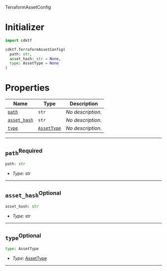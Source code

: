  TerraformAssetConfig <a name="TerraformAssetConfig" id="cdktf.TerraformAssetConfig"></a>

# Initializer <a name="Initializer" id="cdktf.TerraformAssetConfig.Initializer"></a>

```python
import cdktf

cdktf.TerraformAssetConfig(
  path: str,
  asset_hash: str = None,
  type: AssetType = None
)
```

# Properties <a name="Properties" id="Properties"></a>

| **Name** | **Type** | **Description** |
| --- | --- | --- |
| <code><a href="#cdktf.TerraformAssetConfig.property.path">path</a></code> | <code>str</code> | *No description.* |
| <code><a href="#cdktf.TerraformAssetConfig.property.assetHash">asset_hash</a></code> | <code>str</code> | *No description.* |
| <code><a href="#cdktf.TerraformAssetConfig.property.type">type</a></code> | <code><a href="#cdktf.AssetType">AssetType</a></code> | *No description.* |

---

## `path`<sup>Required</sup> <a name="path" id="cdktf.TerraformAssetConfig.property.path"></a>

```python
path: str
```

- *Type:* str

---

## `asset_hash`<sup>Optional</sup> <a name="asset_hash" id="cdktf.TerraformAssetConfig.property.assetHash"></a>

```python
asset_hash: str
```

- *Type:* str

---

## `type`<sup>Optional</sup> <a name="type" id="cdktf.TerraformAssetConfig.property.type"></a>

```python
type: AssetType
```

- *Type:* <a href="#cdktf.AssetType">AssetType</a>

---
